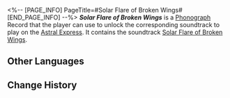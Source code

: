 <%-- [PAGE_INFO]
PageTitle=#Solar Flare of Broken Wings#
[END_PAGE_INFO] --%>
{{Item Infobox
|title       = ''Solar Flare of Broken Wings''
|id          = 210399
|image       = Item Solar Flare of Broken Wings.png{{subst:void|<!--$UPLOAD:<<SpriteOutput/ItemFigures/210001.png>-<Item Solar Flare of Broken Wings.png>-<Item Icons>>-->}}
|type        = Disk
|invCategory = Valuables
|rarity      = 3
|effect      = 
|description = A record that can be played on the Express' phonograph. It might be a chance acquisition or a gift from someone else. All sorts of memories surge up when the music plays &mdash; the smiles, encounters, touches, and the excitement of battle. Maybe that is why people still collect records even as society rapidly advances.<br />The current record contains the track "Solar Flare of Broken Wings."
}}
{{Description|''O hero, the blazing sun had snapped the wings doomed to scorch the world. Go. Use your hands to accept the destiny of the heavens.''}}
'''''Solar Flare of Broken Wings''''' is a [[Phonograph]] Record that the player can use to unlock the corresponding soundtrack to play on the [[Astral Express]]. It contains the soundtrack [[Solar Flare of Broken Wings]].

==Other Languages==
{{Other Languages
|en   = ''Solar Flare of Broken Wings''
|zhs  = 《折翼的耀斑》
|zht  = 《折翼的耀斑》
|ja   = 『折翼のフレア』
|ko   = ≪날개를 꺾은 플레어≫
|es   = Erupción solar de las alas rotas
|fr   = ''Solar Flare of Broken Wings''
|ru   = Solar Flare of Broken Wings
|th   = "Solar Flare of Broken Wings"
|vi   = "Vùng Phát Sáng Gãy Cánh"
|de   = „Sonneneruption der gebrochenen Flügel“
|id   = "Solar Flare of Broken Wings"
|pt   = "Solar Flare of Broken Wings"
}}

==Change History==
{{Change History|3.3}}